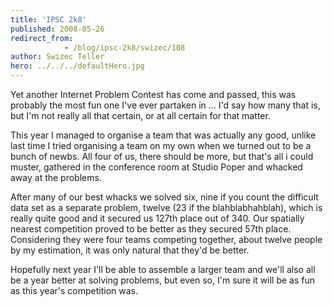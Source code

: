 ```yaml
---
title: 'IPSC 2k8'
published: 2008-05-26
redirect_from: 
            - /blog/ipsc-2k8/swizec/108
author: Swizec Teller
hero: ../../../defaultHero.jpg
---
```

Yet another Internet Problem Contest has come and passed, this was probably the most fun one I've ever partaken in ... I'd say how many that is, but I'm not really all that certain, or at all certain for that matter.

This year I managed to organise a team that was actually any good, unlike last time I tried organising a team on my own when we turned out to be a bunch of newbs. All four of us, there should be more, but that's all i could muster, gathered in the conference room at Studio Poper and whacked away at the problems.

After many of our best whacks we solved six, nine if you count the difficult data set as a separate problem, twelve (23 if the blahblabhahblah), which is really quite good and it secured us 127th place out of 340. Our spatially nearest competition proved to be better as they secured 57th place. Considering they were four teams competing together, about twelve people by my estimation, it was only natural that they'd be better.

Hopefully next year I'll be able to assemble a larger team and we'll also all be a year better at solving problems, but even so, I'm sure it will be as fun as this year's competition was.